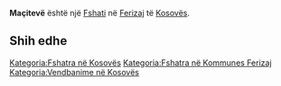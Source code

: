 {{Fshat në Kosovës
 | Emri                = Maçitevë
 | EmriAlt                = Machitevo,Macilevo,Maciteve,Macitevo,Maqeteve,Maqetevë,Maqiteve,Maqitevë,Maçitevë,Mačilevo,Mačitevo,Мачитево
 | Emri (Rasa dhanore) = 
 | Figura              = 
 | Shteti              = Kosovës
 | Komuna              = Ferizaj
 | Kodi postar         = 
 | Sipërfaqja          = 

 | Popullsia           = 

 | Regj. i popullsisë  = 
 | Dend. e popullsisë  = 
 | Faqja zyrtare       = 
 <!--- Koordinatat ----> 
 | Gjerësia            = 42.30389
 | Gjatësia            = 20.945
 | Lartësia            = 
}}
'''Maçitevë''' është një [[Fshati]] në [[Ferizaj]] të [[Kosovës]].

<!-- == Gjeografia == -->
<!-- == Historia == -->
<!-- == Demografia == -->
== Shih edhe ==
{{Komuna Ferizaj}}
{{Kosovo-Administrata-Cung}}

[[Kategoria:Fshatra në Kosovës]]
[[Kategoria:Fshatra në Kommunes Ferizaj]]
[[Kategoria:Vendbanime në Kosovës]]